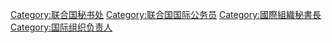 {{Commons category|United Nations Secretary-General}}
{{Catmore}}

[[Category:联合国秘书处|Category:联合国秘书处]]
[[Category:联合国国际公务员|Category:联合国国际公务员]]
[[Category:國際組織秘書長|Category:國際組織秘書長]]
[[Category:国际组织负责人|Category:国际组织负责人]]